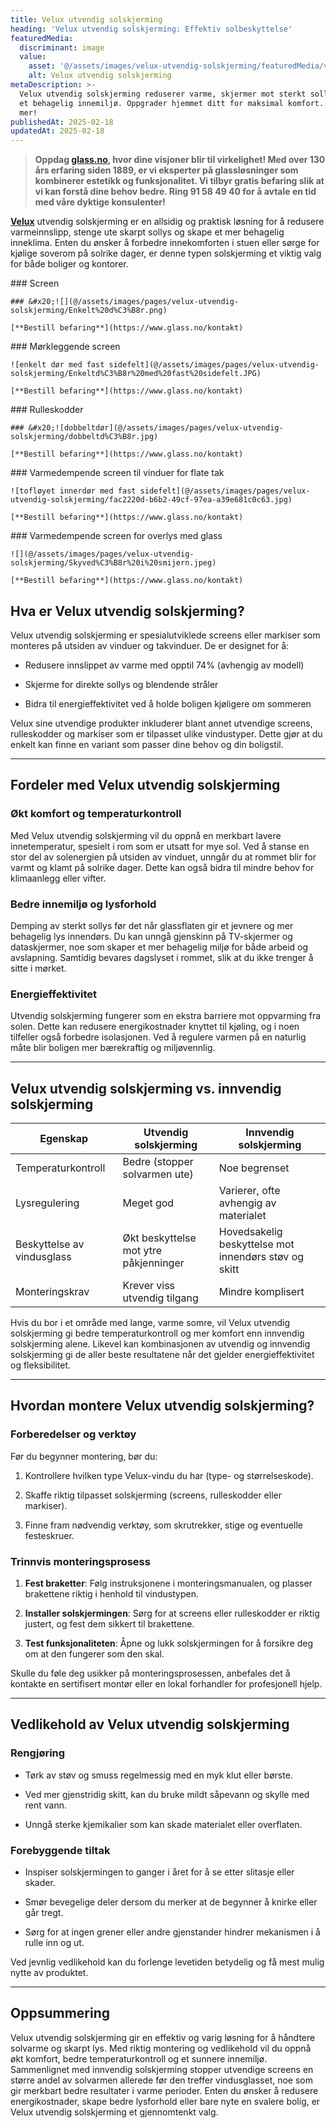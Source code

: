 ```yaml
---
title: Velux utvendig solskjerming
heading: 'Velux utvendig solskjerming: Effektiv solbeskyttelse'
featuredMedia:
  discriminant: image
  value:
    asset: '@/assets/images/velux-utvendig-solskjerming/featuredMedia/value/asset.jpg'
    alt: Velux utvendig solskjerming
metaDescription: >-
  Velux utvendig solskjerming reduserer varme, skjermer mot sterkt sollys og gir
  et behagelig innemiljø. Oppgrader hjemmet ditt for maksimal komfort. Opplev
  mer!
publishedAt: 2025-02-18
updatedAt: 2025-02-18
---
```

> **Oppdag [glass.no](https://www.glass.no/), hvor dine visjoner blir til virkelighet! Med over 130 års erfaring siden 1889, er vi eksperter på glassløsninger som kombinerer estetikk og funksjonalitet. Vi tilbyr gratis befaring slik at vi kan forstå dine behov bedre. Ring 91 58 49 40 for å avtale en tid med våre dyktige konsulenter!**

[**Velux**](https://www.glass.no/velux) utvendig solskjerming er en allsidig og praktisk løsning for å redusere varmeinnslipp, stenge ute skarpt sollys og skape et mer behagelig inneklima. Enten du ønsker å forbedre innekomforten i stuen eller sørge for kjølige soverom på solrike dager, er denne typen solskjerming et viktig valg for både boliger og kontorer.

<Container crop="wide">
  <Container crop="normal">
    ### Screen

    ### &#x20;![](@/assets/images/pages/velux-utvendig-solskjerming/Enkelt%20d%C3%B8r.png)

    [**Bestill befaring**](https://www.glass.no/kontakt)
  </Container>

  <Container crop="normal">
    ### Mørkleggende screen

    ![enkelt dør med fast sidefelt](@/assets/images/pages/velux-utvendig-solskjerming/Enkeltd%C3%B8r%20med%20fast%20sidefelt.JPG)

    [**Bestill befaring**](https://www.glass.no/kontakt)
  </Container>

  <Container crop="normal">
    ### Rulleskodder

    ### &#x20;![dobbeltdør](@/assets/images/pages/velux-utvendig-solskjerming/dobbeltd%C3%B8r.jpg)

    [**Bestill befaring**](https://www.glass.no/kontakt)
  </Container>

  <Container crop="normal">
    ### Varmedempende screen til vinduer for flate tak

    ![tofløyet innerdør med fast sidefelt](@/assets/images/pages/velux-utvendig-solskjerming/fac2220d-b6b2-49cf-97ea-a39e681c0c63.jpg)

    [**Bestill befaring**](https://www.glass.no/kontakt)
  </Container>

  <Container crop="normal">
    ### Varmedempende screen for overlys med glass

    ![](@/assets/images/pages/velux-utvendig-solskjerming/Skyved%C3%B8r%20i%20smijern.jpeg)

    [**Bestill befaring**](https://www.glass.no/kontakt)
  </Container>
</Container>

## Hva er Velux utvendig solskjerming?

Velux utvendig solskjerming er spesialutviklede screens eller markiser som monteres på utsiden av vinduer og takvinduer. De er designet for å:

* Redusere innslippet av varme med opptil 74% (avhengig av modell)

* Skjerme for direkte sollys og blendende stråler

* Bidra til energieffektivitet ved å holde boligen kjøligere om sommeren

Velux sine utvendige produkter inkluderer blant annet utvendige screens, rulleskodder og markiser som er tilpasset ulike vindustyper. Dette gjør at du enkelt kan finne en variant som passer dine behov og din boligstil.

---

## Fordeler med Velux utvendig solskjerming

### Økt komfort og temperaturkontroll

Med Velux utvendig solskjerming vil du oppnå en merkbart lavere innetemperatur, spesielt i rom som er utsatt for mye sol. Ved å stanse en stor del av solenergien på utsiden av vinduet, unngår du at rommet blir for varmt og klamt på solrike dager. Dette kan også bidra til mindre behov for klimaanlegg eller vifter.

### Bedre innemiljø og lysforhold

Demping av sterkt sollys før det når glassflaten gir et jevnere og mer behagelig lys innendørs. Du kan unngå gjenskinn på TV-skjermer og dataskjermer, noe som skaper et mer behagelig miljø for både arbeid og avslapning. Samtidig bevares dagslyset i rommet, slik at du ikke trenger å sitte i mørket.

### Energieffektivitet

Utvendig solskjerming fungerer som en ekstra barriere mot oppvarming fra solen. Dette kan redusere energikostnader knyttet til kjøling, og i noen tilfeller også forbedre isolasjonen. Ved å regulere varmen på en naturlig måte blir boligen mer bærekraftig og miljøvennlig.

---

## Velux utvendig solskjerming vs. innvendig solskjerming

| **Egenskap**               | **Utvendig solskjerming**             | **Innvendig solskjerming**                           |
| -------------------------- | ------------------------------------- | ---------------------------------------------------- |
| Temperaturkontroll         | Bedre (stopper solvarmen ute)         | Noe begrenset                                        |
| Lysregulering              | Meget god                             | Varierer, ofte avhengig av materialet                |
| Beskyttelse av vindusglass | Økt beskyttelse mot ytre påkjenninger | Hovedsakelig beskyttelse mot innendørs støv og skitt |
| Monteringskrav             | Krever viss utvendig tilgang          | Mindre komplisert                                    |

Hvis du bor i et område med lange, varme somre, vil Velux utvendig solskjerming gi bedre temperaturkontroll og mer komfort enn innvendig solskjerming alene. Likevel kan kombinasjonen av utvendig og innvendig solskjerming gi de aller beste resultatene når det gjelder energieffektivitet og fleksibilitet.

---

## Hvordan montere Velux utvendig solskjerming?

### Forberedelser og verktøy

Før du begynner montering, bør du:

1. Kontrollere hvilken type Velux-vindu du har (type- og størrelseskode).

2. Skaffe riktig tilpasset solskjerming (screens, rulleskodder eller markiser).

3. Finne fram nødvendig verktøy, som skrutrekker, stige og eventuelle festeskruer.

### Trinnvis monteringsprosess

1. **Fest braketter**: Følg instruksjonene i monteringsmanualen, og plasser brakettene riktig i henhold til vindustypen.

2. **Installer solskjermingen**: Sørg for at screens eller rulleskodder er riktig justert, og fest dem sikkert til brakettene.

3. **Test funksjonaliteten**: Åpne og lukk solskjermingen for å forsikre deg om at den fungerer som den skal.

Skulle du føle deg usikker på monteringsprosessen, anbefales det å kontakte en sertifisert montør eller en lokal forhandler for profesjonell hjelp.

---

## Vedlikehold av Velux utvendig solskjerming

### Rengjøring

* Tørk av støv og smuss regelmessig med en myk klut eller børste.

* Ved mer gjenstridig skitt, kan du bruke mildt såpevann og skylle med rent vann.

* Unngå sterke kjemikalier som kan skade materialet eller overflaten.

### Forebyggende tiltak

* Inspiser solskjermingen to ganger i året for å se etter slitasje eller skader.

* Smør bevegelige deler dersom du merker at de begynner å knirke eller går tregt.

* Sørg for at ingen grener eller andre gjenstander hindrer mekanismen i å rulle inn og ut.

Ved jevnlig vedlikehold kan du forlenge levetiden betydelig og få mest mulig nytte av produktet.

---

## Oppsummering

Velux utvendig solskjerming gir en effektiv og varig løsning for å håndtere solvarme og skarpt lys. Med riktig montering og vedlikehold vil du oppnå økt komfort, bedre temperaturkontroll og et sunnere innemiljø. Sammenlignet med innvendig solskjerming stopper utvendige screens en større andel av solvarmen allerede før den treffer vindusglasset, noe som gir merkbart bedre resultater i varme perioder. Enten du ønsker å redusere energikostnader, skape bedre lysforhold eller bare nyte en svalere bolig, er Velux utvendig solskjerming et gjennomtenkt valg.
